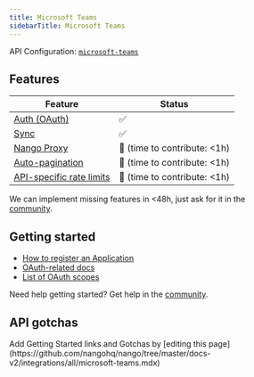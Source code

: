 ```yaml
---
title: Microsoft Teams
sidebarTitle: Microsoft Teams
---
```


API Configuration: [`microsoft-teams`](https://nango.dev/providers.yaml)

## Features

| Feature                                                                          | Status                          |
| -------------------------------------------------------------------------------- | ------------------------------- |
| [Auth (OAuth)](/guides/oauth)                                                      | ✅                              |
| [Sync](/guides/sync)                                                              | ✅                              |
| [Nango Proxy](/guides/proxy)                          | 🚫 (time to contribute: &lt;1h) |
| [Auto-pagination](/nango-sync/configuration#auto-pagination)                     | 🚫 (time to contribute: &lt;1h) |
| [API-specific rate limits](/nango-sync/configuration#rate-limits-retry-policies) | 🚫 (time to contribute: &lt;1h) |

<Tip>We can implement missing features in &lt;48h, just ask for it in the [community](https://nango.dev/slack).</Tip>
## Getting started

-   [How to register an Application](https://go.microsoft.com/fwlink/?linkid=2083908)
-   [OAuth-related docs](https://learn.microsoft.com/en-us/azure/active-directory/develop/v2-oauth2-auth-code-flow)
-   [List of OAuth scopes](https://learn.microsoft.com/en-us/azure/active-directory/develop/permissions-consent-overview)

<Tip>Need help getting started? Get help in the [community](https://nango.dev/slack).</Tip>

## API gotchas

<Note>
    Add Getting Started links and Gotchas by [editing this page](https://github.com/nangohq/nango/tree/master/docs-v2/integrations/all/microsoft-teams.mdx)
</Note>
